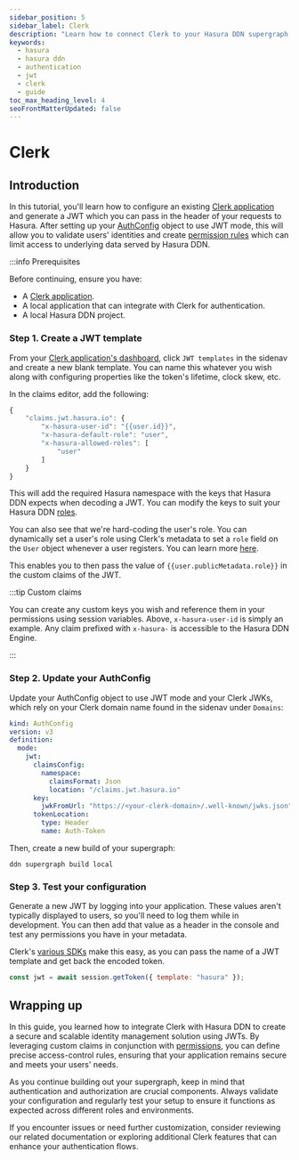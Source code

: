 ```yaml
---
sidebar_position: 5
sidebar_label: Clerk
description: "Learn how to connect Clerk to your Hasura DDN supergraph."
keywords:
  - hasura
  - hasura ddn
  - authentication
  - jwt
  - clerk
  - guide
toc_max_heading_level: 4
seoFrontMatterUpdated: false
---
```


# Clerk

## Introduction

In this tutorial, you'll learn how to configure an existing [Clerk application](https://clerk.com/) and generate a JWT
which you can pass in the header of your requests to Hasura. After setting up your
[AuthConfig](/reference/metadata-reference/auth-config.mdx) object to use JWT mode, this will allow you to validate
users' identities and create [permission rules](/reference/metadata-reference/permissions.mdx) which can limit access to
underlying data served by Hasura DDN.

:::info Prerequisites

Before continuing, ensure you have:

- A [Clerk application](https://clerk.com/docs/quickstarts/setup-clerk).
- A local application that can integrate with Clerk for authentication.
- A local Hasura DDN project.

### Step 1. Create a JWT template

From your [Clerk application's dashboard](https://dashboard.clerk.com/), click `JWT templates` in the sidenav and create
a new blank template. You can name this whatever you wish along with configuring properties like the token's lifetime,
clock skew, etc.

In the claims editor, add the following:

```javascript
{
	"claims.jwt.hasura.io": {
		"x-hasura-user-id": "{{user.id}}",
		"x-hasura-default-role": "user",
		"x-hasura-allowed-roles": [
			"user"
		]
	}
}
```

This will add the required Hasura namespace with the keys that Hasura DDN expects when decoding a JWT. You can modify
the keys to suit your Hasura DDN [roles](/reference/metadata-reference/permissions.mdx#typepermissions).

You can also see that we're hard-coding the user's role. You can dynamically set a user's role using Clerk's metadata to
set a `role` field on the `User` object whenever a user registers. You can learn more
[here](https://clerk.com/docs/users/metadata).

This enables you to then pass the value of `{{user.publicMetadata.role}}` in the custom claims of the JWT.

:::tip Custom claims

You can create any custom keys you wish and reference them in your permissions using session variables. Above,
`x-hasura-user-id` is simply an example. Any claim prefixed with `x-hasura-` is accessible to the Hasura DDN Engine.

:::

### Step 2. Update your AuthConfig

Update your AuthConfig object to use JWT mode and your Clerk JWKs, which rely on your Clerk domain name found in the
sidenav under `Domains`:

```yaml
kind: AuthConfig
version: v3
definition:
  mode:
    jwt:
      claimsConfig:
        namespace:
          claimsFormat: Json
          location: "/claims.jwt.hasura.io"
      key:
        jwkFromUrl: "https://<your-clerk-domain>/.well-known/jwks.json"
      tokenLocation:
        type: Header
        name: Auth-Token
```

Then, create a new build of your supergraph:

```ddn
ddn supergraph build local
```

### Step 3. Test your configuration

Generate a new JWT by logging into your application. These values aren't typically displayed to users, so you'll need to
log them while in development. You can then add that value as a header in the console and test any permissions you have
in your metadata.

Clerk's [various SDKs](https://clerk.com/docs/references/overview) make this easy, as you can pass the name of a JWT
template and get back the encoded token.

```javascript title="As an example, using the JavaScript SDK:"
const jwt = await session.getToken({ template: "hasura" });
```

## Wrapping up

In this guide, you learned how to integrate Clerk with Hasura DDN to create a secure and scalable identity management
solution using JWTs. By leveraging custom claims in conjunction with
[permissions](/reference/metadata-reference/permissions.mdx), you can define precise access-control rules, ensuring that
your application remains secure and meets your users' needs.

As you continue building out your supergraph, keep in mind that authentication and authorization are crucial components.
Always validate your configuration and regularly test your setup to ensure it functions as expected across different
roles and environments.

If you encounter issues or need further customization, consider reviewing our related documentation or exploring
additional Clerk features that can enhance your authentication flows.
